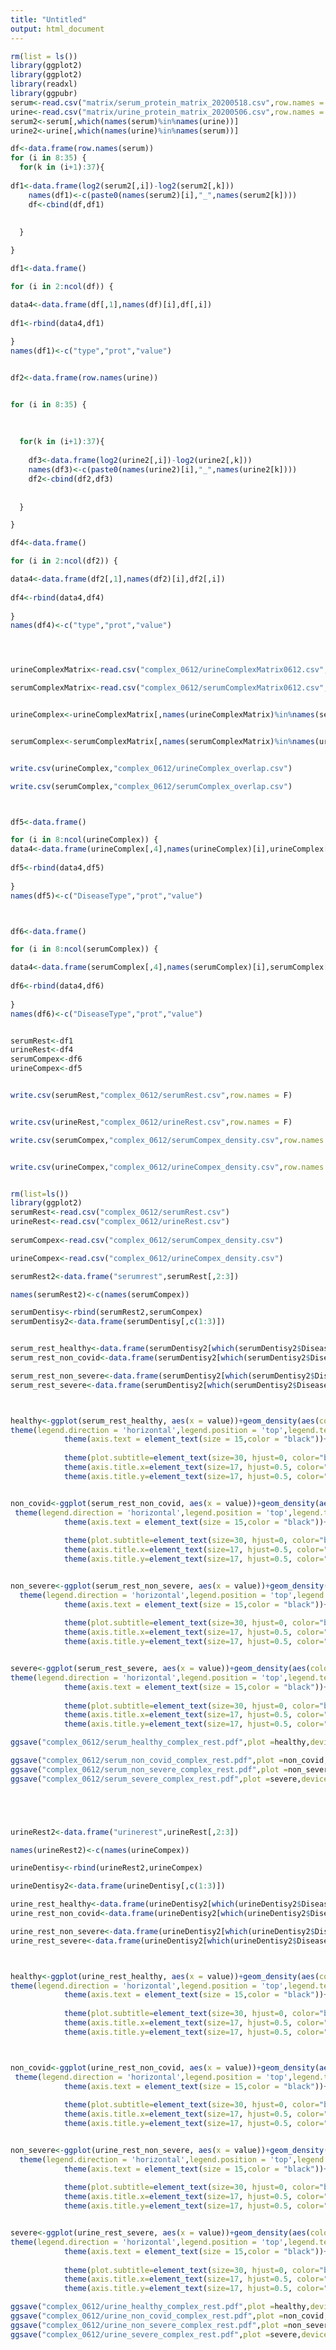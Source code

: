---
title: "Untitled"
output: html_document
---

```{r overlapped complex density}
rm(list = ls())
library(ggplot2)
library(ggplot2)
library(readxl)
library(ggpubr)
serum<-read.csv("matrix/serum_protein_matrix_20200518.csv",row.names = 1)
urine<-read.csv("matrix/urine_protein_matrix_20200506.csv",row.names = 1)
serum2<-serum[,which(names(serum)%in%names(urine))]
urine2<-urine[,which(names(urine)%in%names(serum))]

df<-data.frame(row.names(serum))
for (i in 8:35) {
  for(k in (i+1):37){
    
df1<-data.frame(log2(serum2[,i])-log2(serum2[,k]))
    names(df1)<-c(paste0(names(serum2)[i],"_",names(serum2[k])))
    df<-cbind(df,df1)
    
    
  }

}

df1<-data.frame()

for (i in 2:ncol(df)) {

data4<-data.frame(df[,1],names(df)[i],df[,i])
  
df1<-rbind(data4,df1)
  
}
names(df1)<-c("type","prot","value")


df2<-data.frame(row.names(urine))


for (i in 8:35) {
  
  
  
  for(k in (i+1):37){
    
    df3<-data.frame(log2(urine2[,i])-log2(urine2[,k]))
    names(df3)<-c(paste0(names(urine2)[i],"_",names(urine2[k])))
    df2<-cbind(df2,df3)
    
    
  }

}

df4<-data.frame()

for (i in 2:ncol(df2)) {

data4<-data.frame(df2[,1],names(df2)[i],df2[,i])
  
df4<-rbind(data4,df4)
  
}
names(df4)<-c("type","prot","value")




urineComplexMatrix<-read.csv("complex_0612/urineComplexMatrix0612.csv",row.names = 1)

serumComplexMatrix<-read.csv("complex_0612/serumComplexMatrix0612.csv",row.names = 1)


urineComplex<-urineComplexMatrix[,names(urineComplexMatrix)%in%names(serumComplexMatrix)]


serumComplex<-serumComplexMatrix[,names(serumComplexMatrix)%in%names(urineComplexMatrix)]


write.csv(urineComplex,"complex_0612/urineComplex_overlap.csv")

write.csv(serumComplex,"complex_0612/serumComplex_overlap.csv")



df5<-data.frame()

for (i in 8:ncol(urineComplex)) {
data4<-data.frame(urineComplex[,4],names(urineComplex)[i],urineComplex[,i])
  
df5<-rbind(data4,df5)
  
}
names(df5)<-c("DiseaseType","prot","value")



df6<-data.frame()

for (i in 8:ncol(serumComplex)) {

data4<-data.frame(serumComplex[,4],names(serumComplex)[i],serumComplex[,i])
  
df6<-rbind(data4,df6)
  
}
names(df6)<-c("DiseaseType","prot","value")


serumRest<-df1
urineRest<-df4
serumCompex<-df6
urineCompex<-df5


write.csv(serumRest,"complex_0612/serumRest.csv",row.names = F)


write.csv(urineRest,"complex_0612/urineRest.csv",row.names = F)

write.csv(serumCompex,"complex_0612/serumCompex_density.csv",row.names = F)


write.csv(urineCompex,"complex_0612/urineCompex_density.csv",row.names = F)



```


```{r Complex_rest density plot}
rm(list=ls())
library(ggplot2)
serumRest<-read.csv("complex_0612/serumRest.csv")
urineRest<-read.csv("complex_0612/urineRest.csv")
  
serumCompex<-read.csv("complex_0612/serumCompex_density.csv")

urineCompex<-read.csv("complex_0612/urineCompex_density.csv")

serumRest2<-data.frame("serumrest",serumRest[,2:3])

names(serumRest2)<-c(names(serumCompex))

serumDentisy<-rbind(serumRest2,serumCompex)
serumDentisy2<-data.frame(serumDentisy[,c(1:3)])


serum_rest_healthy<-data.frame(serumDentisy2[which(serumDentisy2$DiseaseType%in%c("serumrest","healthy")),])
serum_rest_non_covid<-data.frame(serumDentisy2[which(serumDentisy2$DiseaseType%in%c("serumrest","non_covid")),])

serum_rest_non_severe<-data.frame(serumDentisy2[which(serumDentisy2$DiseaseType%in%c("serumrest","non_severe")),])
serum_rest_severe<-data.frame(serumDentisy2[which(serumDentisy2$DiseaseType%in%c("serumrest","severe")),])



healthy<-ggplot(serum_rest_healthy, aes(x = value))+geom_density(aes(color = DiseaseType,fill=DiseaseType),alpha=0.2)+
theme(legend.direction = 'horizontal',legend.position = 'top',legend.text = element_text(size = 15,color = "black"), legend.title = element_text(size=15,color="black") ,panel.grid.major =element_blank(), panel.grid.minor = element_blank(),panel.background = element_blank(),axis.line = element_line(colour = "black"))+ theme(panel.grid =element_blank())+
            theme(axis.text = element_text(size = 15,color = "black"))+
  
            theme(plot.subtitle=element_text(size=30, hjust=0, color="black"))+
            theme(axis.title.x=element_text(size=17, hjust=0.5, color="black"))+
            theme(axis.title.y=element_text(size=17, hjust=0.5, color="black"))


non_covid<-ggplot(serum_rest_non_covid, aes(x = value))+geom_density(aes(color = DiseaseType,fill=DiseaseType),alpha=0.2)+
 theme(legend.direction = 'horizontal',legend.position = 'top',legend.text = element_text(size = 15,color = "black"), legend.title = element_text(size=15,color="black") ,panel.grid.major =element_blank(), panel.grid.minor = element_blank(),panel.background = element_blank(),axis.line = element_line(colour = "black"))+ theme(panel.grid =element_blank())+
            theme(axis.text = element_text(size = 15,color = "black"))+
  
            theme(plot.subtitle=element_text(size=30, hjust=0, color="black"))+
            theme(axis.title.x=element_text(size=17, hjust=0.5, color="black"))+
            theme(axis.title.y=element_text(size=17, hjust=0.5, color="black"))


non_severe<-ggplot(serum_rest_non_severe, aes(x = value))+geom_density(aes(color = DiseaseType,fill=DiseaseType),alpha=0.2)+
  theme(legend.direction = 'horizontal',legend.position = 'top',legend.text = element_text(size = 15,color = "black"), legend.title = element_text(size=15,color="black") ,panel.grid.major =element_blank(), panel.grid.minor = element_blank(),panel.background = element_blank(),axis.line = element_line(colour = "black"))+ theme(panel.grid =element_blank())+
            theme(axis.text = element_text(size = 15,color = "black"))+
  
            theme(plot.subtitle=element_text(size=30, hjust=0, color="black"))+
            theme(axis.title.x=element_text(size=17, hjust=0.5, color="black"))+
            theme(axis.title.y=element_text(size=17, hjust=0.5, color="black"))


severe<-ggplot(serum_rest_severe, aes(x = value))+geom_density(aes(color = DiseaseType,fill=DiseaseType),alpha=0.2)+
theme(legend.direction = 'horizontal',legend.position = 'top',legend.text = element_text(size = 15,color = "black"), legend.title = element_text(size=15,color="black") ,panel.grid.major =element_blank(), panel.grid.minor = element_blank(),panel.background = element_blank(),axis.line = element_line(colour = "black"))+ theme(panel.grid =element_blank())+
            theme(axis.text = element_text(size = 15,color = "black"))+
  
            theme(plot.subtitle=element_text(size=30, hjust=0, color="black"))+
            theme(axis.title.x=element_text(size=17, hjust=0.5, color="black"))+
            theme(axis.title.y=element_text(size=17, hjust=0.5, color="black"))

ggsave("complex_0612/serum_healthy_complex_rest.pdf",plot =healthy,device = NULL)

ggsave("complex_0612/serum_non_covid_complex_rest.pdf",plot =non_covid,device = NULL)
ggsave("complex_0612/serum_non_severe_complex_rest.pdf",plot =non_severe,device = NULL)
ggsave("complex_0612/serum_severe_complex_rest.pdf",plot =severe,device = NULL)





urineRest2<-data.frame("urinerest",urineRest[,2:3])

names(urineRest2)<-c(names(urineCompex))

urineDentisy<-rbind(urineRest2,urineCompex)

urineDentisy2<-data.frame(urineDentisy[,c(1:3)])

urine_rest_healthy<-data.frame(urineDentisy2[which(urineDentisy2$DiseaseType%in%c("urinerest","healthy")),])
urine_rest_non_covid<-data.frame(urineDentisy2[which(urineDentisy2$DiseaseType%in%c("urinerest","non_covid")),])

urine_rest_non_severe<-data.frame(urineDentisy2[which(urineDentisy2$DiseaseType%in%c("urinerest","non_severe")),])
urine_rest_severe<-data.frame(urineDentisy2[which(urineDentisy2$DiseaseType%in%c("urinerest","severe")),])



healthy<-ggplot(urine_rest_healthy, aes(x = value))+geom_density(aes(color = DiseaseType,fill=DiseaseType),alpha=0.2)+
theme(legend.direction = 'horizontal',legend.position = 'top',legend.text = element_text(size = 15,color = "black"), legend.title = element_text(size=15,color="black") ,panel.grid.major =element_blank(), panel.grid.minor = element_blank(),panel.background = element_blank(),axis.line = element_line(colour = "black"))+ theme(panel.grid =element_blank())+
            theme(axis.text = element_text(size = 15,color = "black"))+
  
            theme(plot.subtitle=element_text(size=30, hjust=0, color="black"))+
            theme(axis.title.x=element_text(size=17, hjust=0.5, color="black"))+
            theme(axis.title.y=element_text(size=17, hjust=0.5, color="black"))



non_covid<-ggplot(urine_rest_non_covid, aes(x = value))+geom_density(aes(color = DiseaseType,fill=DiseaseType),alpha=0.2)+
 theme(legend.direction = 'horizontal',legend.position = 'top',legend.text = element_text(size = 15,color = "black"), legend.title = element_text(size=15,color="black") ,panel.grid.major =element_blank(), panel.grid.minor = element_blank(),panel.background = element_blank(),axis.line = element_line(colour = "black"))+ theme(panel.grid =element_blank())+
            theme(axis.text = element_text(size = 15,color = "black"))+
  
            theme(plot.subtitle=element_text(size=30, hjust=0, color="black"))+
            theme(axis.title.x=element_text(size=17, hjust=0.5, color="black"))+
            theme(axis.title.y=element_text(size=17, hjust=0.5, color="black"))


non_severe<-ggplot(urine_rest_non_severe, aes(x = value))+geom_density(aes(color = DiseaseType,fill=DiseaseType),alpha=0.2)+
  theme(legend.direction = 'horizontal',legend.position = 'top',legend.text = element_text(size = 15,color = "black"), legend.title = element_text(size=15,color="black") ,panel.grid.major =element_blank(), panel.grid.minor = element_blank(),panel.background = element_blank(),axis.line = element_line(colour = "black"))+ theme(panel.grid =element_blank())+
            theme(axis.text = element_text(size = 15,color = "black"))+
  
            theme(plot.subtitle=element_text(size=30, hjust=0, color="black"))+
            theme(axis.title.x=element_text(size=17, hjust=0.5, color="black"))+
            theme(axis.title.y=element_text(size=17, hjust=0.5, color="black"))


severe<-ggplot(urine_rest_severe, aes(x = value))+geom_density(aes(color = DiseaseType,fill=DiseaseType),alpha=0.2)+
theme(legend.direction = 'horizontal',legend.position = 'top',legend.text = element_text(size = 15,color = "black"), legend.title = element_text(size=15,color="black") ,panel.grid.major =element_blank(), panel.grid.minor = element_blank(),panel.background = element_blank(),axis.line = element_line(colour = "black"))+ theme(panel.grid =element_blank())+
            theme(axis.text = element_text(size = 15,color = "black"))+
  
            theme(plot.subtitle=element_text(size=30, hjust=0, color="black"))+
            theme(axis.title.x=element_text(size=17, hjust=0.5, color="black"))+
            theme(axis.title.y=element_text(size=17, hjust=0.5, color="black"))

ggsave("complex_0612/urine_healthy_complex_rest.pdf",plot =healthy,device = NULL)
ggsave("complex_0612/urine_non_covid_complex_rest.pdf",plot =non_covid,device = NULL)
ggsave("complex_0612/urine_non_severe_complex_rest.pdf",plot =non_severe,device = NULL)
ggsave("complex_0612/urine_severe_complex_rest.pdf",plot =severe,device = NULL)




```

